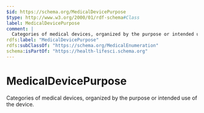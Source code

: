 ```yaml
---
$id: https://schema.org/MedicalDevicePurpose
$type: http://www.w3.org/2000/01/rdf-schema#Class
label: MedicalDevicePurpose
comment: |
  Categories of medical devices, organized by the purpose or intended use of the device.
rdfs:label: "MedicalDevicePurpose"
rdfs:subClassOf: "https://schema.org/MedicalEnumeration"
schema:isPartOf: "https://health-lifesci.schema.org"
---
```


# MedicalDevicePurpose

Categories of medical devices, organized by the purpose or intended use of the device.

